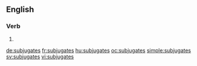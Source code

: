 ==English==

===Verb===
{{head|en|verb form}}

# {{en-third-person singular of|subjugate}}

[[de:subjugates]]
[[fr:subjugates]]
[[hu:subjugates]]
[[oc:subjugates]]
[[simple:subjugates]]
[[sv:subjugates]]
[[vi:subjugates]]